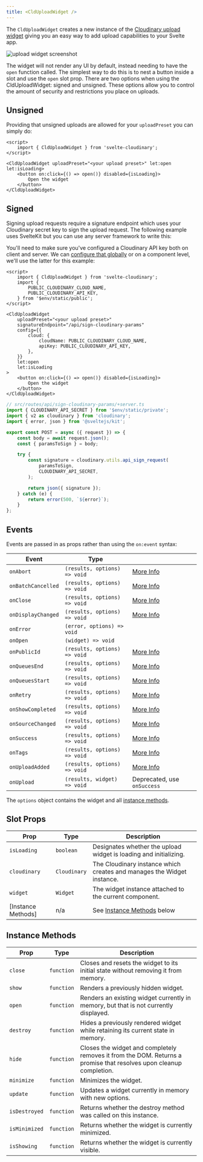 ```yaml
---
title: <CldUploadWidget />
---
```


The `CldUploadWidget` creates a new instance of the [Cloudinary upload widget](https://cloudinary.com/documentation/upload_widget) giving you an easy way to add upload capabilities to your Svelte app.

![upload widget screenshot]($assets/upload-widget-preview.png)

The widget will not render any UI by default, instead needing to have the `open` function called. The simplest way to do this is to nest a button inside a slot and use the `open` slot prop. There are two options when using the CldUploadWidget: signed and unsigned. These options allow you to control the amount of security and restrictions you place on uploads.

## Unsigned

Providing that unsigned uploads are allowed for your `uploadPreset` you can simply do:

```svelte
<script>
	import { CldUploadWidget } from 'svelte-cloudinary';
</script>

<CldUploadWidget uploadPreset="<your upload preset>" let:open let:isLoading>
	<button on:click={() => open()} disabled={isLoading}>
		Open the widget
	</button>
</CldUploadWidget>
```

## Signed

Signing upload requests require a signature endpoint which uses your Cloudinary secret key to sign the upload request. The following example uses SvelteKit but you can use any server framework to write this:

You'll need to make sure you've configured a Cloudinary API key both on client and server. We can [configure that globally](/get-started#configuring) or on a component level, we'll use the latter for this example:

```svelte
<script>
	import { CldUploadWidget } from 'svelte-cloudinary';
	import {
		PUBLIC_CLOUDINARY_CLOUD_NAME,
		PUBLIC_CLOUDINARY_API_KEY,
	} from '$env/static/public';
</script>

<CldUploadWidget
	uploadPreset="<your upload preset>"
	signatureEndpoint="/api/sign-cloudinary-params"
	config={{
		cloud: {
			cloudName: PUBLIC_CLOUDINARY_CLOUD_NAME,
			apiKey: PUBLIC_CLOUDINARY_API_KEY,
		},
	}}
	let:open
	let:isLoading
>
	<button on:click={() => open()} disabled={isLoading}>
		Open the widget
	</button>
</CldUploadWidget>
```

```ts
// src/routes/api/sign-cloudinary-params/+server.ts
import { CLOUDINARY_API_SECRET } from '$env/static/private';
import { v2 as cloudinary } from 'cloudinary';
import { error, json } from '@sveltejs/kit';

export const POST = async ({ request }) => {
	const body = await request.json();
	const { paramsToSign } = body;

	try {
		const signature = cloudinary.utils.api_sign_request(
			paramsToSign,
			CLOUDINARY_API_SECRET,
		);

		return json({ signature });
	} catch (e) {
		return error(500, `${error}`);
	}
};
```

## Events

Events are passed in as props rather than using the `on:event` syntax:

| Event              | Type                         |                                                                                           |
| ------------------ | ---------------------------- | ----------------------------------------------------------------------------------------- |
| `onAbort`          | `(results, options) => void` | [More Info](https://cloudinary.com/documentation/upload_widget_reference#abort)           |
| `onBatchCancelled` | `(results, options) => void` | [More Info](https://cloudinary.com/documentation/upload_widget_reference#batch_cancelled) |
| `onClose`          | `(results, options) => void` | [More Info](https://cloudinary.com/documentation/upload_widget_reference#close_event)     |
| `onDisplayChanged` | `(results, options) => void` | [More Info](https://cloudinary.com/documentation/upload_widget_reference#display_changed) |
| `onError`          | `(error, options) => void`   |                                                                                           |
| `onOpen`           | `(widget) => void`           |                                                                                           |
| `onPublicId`       | `(results, options) => void` | [More Info](https://cloudinary.com/documentation/upload_widget_reference#publicid)        |
| `onQueuesEnd`      | `(results, options) => void` | [More Info](https://cloudinary.com/documentation/upload_widget_reference#queues_end)      |
| `onQueuesStart`    | `(results, options) => void` | [More Info](https://cloudinary.com/documentation/upload_widget_reference#queues_start)    |
| `onRetry`          | `(results, options) => void` | [More Info](https://cloudinary.com/documentation/upload_widget_reference#retry)           |
| `onShowCompleted`  | `(results, options) => void` | [More Info](https://cloudinary.com/documentation/upload_widget_reference#show_completed)  |
| `onSourceChanged`  | `(results, options) => void` | [More Info](https://cloudinary.com/documentation/upload_widget_reference#source_changed)  |
| `onSuccess`        | `(results, options) => void` | [More Info](https://cloudinary.com/documentation/upload_widget_reference#success)         |
| `onTags`           | `(results, options) => void` | [More Info](https://cloudinary.com/documentation/upload_widget_reference#tags)            |
| `onUploadAdded`    | `(results, options) => void` | [More Info](https://cloudinary.com/documentation/upload_widget_reference#upload_added)    |
| `onUpload`         | `(results, widget) => void`  | Deprecated, use `onSuccess`                                                               |

The `options` object contains the widget and all [instance methods](#instance-methods).

## Slot Props

| Prop               | Type         | Description                                                            |
| ------------------ | ------------ | ---------------------------------------------------------------------- |
| `isLoading`        | `boolean`    | Designates whether the upload widget is loading and initializing.      |
| `cloudinary`       | `Cloudinary` | The Cloudinary instance which creates and manages the Widget instance. |
| `widget`           | `Widget`     | The widget instance attached to the current component.                 |
| [Instance Methods] | n/a          | See [Instance Methods](#instance-methods) below                        |

## Instance Methods

| Prop          | Type       | Description                                                                                                        |
| ------------- | ---------- | ------------------------------------------------------------------------------------------------------------------ |
| `close`       | `function` | Closes and resets the widget to its initial state without removing it from memory.                                 |
| `show`        | `function` | Renders a previously hidden widget.                                                                                |
| `open`        | `function` | Renders an existing widget currently in memory, but that is not currently displayed.                               |
| `destroy`     | `function` | Hides a previously rendered widget while retaining its current state in memory.                                    |
| `hide`        | `function` | Closes the widget and completely removes it from the DOM. Returns a promise that resolves upon cleanup completion. |
| `minimize`    | `function` | Minimizes the widget.                                                                                              |
| `update`      | `function` | Updates a widget currently in memory with new options.                                                             |
| `isDestroyed` | `function` | Returns whether the destroy method was called on this instance.                                                    |
| `isMinimized` | `function` | Returns whether the widget is currently minimized.                                                                 |
| `isShowing`   | `function` | Returns whether the widget is currently visible.                                                                   |
